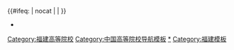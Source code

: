 {{Navbox
|name=福建高等院校
|title=[[福建省高等学校列表|福建高等院校]]
|state={{{state|autocollapse}}}
|image=
|style = text-align: left;
|groupstyle = text-align: center;
|listclass = hlist
|bodyclass = hlist
|above= 
*[[中国大陆高等学校列表]]
*[[福建省教育厅]]

|group2=[[中央部属高校|中央部属]]
|list2=
*[[厦门大学]]<sup>[[中华人民共和国教育部|（教育部属）]]{{线路名|#00D2D3<!--一流学科-->}}{{线路名|#D22630<!--985-->}}{{线路名|#0092BC<!--211-->}}{{线路名|#97D700<!--国重-->}}本</sup>
*[[华侨大学]]<sup>[[中共中央统战部|（中央统战部属）]]本</sup>
*[[中国科学院大学|中国科学院大学福建学院]]<sup>[[中国科学院|（中科院属）]]{{线路名|#00D2D3<!--一流学科-->}}本（分）</sup>
*[[天津大学福州国际校区]]（筹）<sup>[[中华人民共和国教育部|（教育部属）]]{{线路名|#00D2D3<!--一流学科-->}}{{线路名|#D22630<!--985-->}}{{线路名|#0092BC<!--211-->}}{{线路名|#97D700<!--国重-->}}本外（分）</sup>

|group4=[[福州市]]
|list4=
*[[福州大学]]<sup>{{线路名|#00D2D3<!--一流学科-->}}{{线路名|#0092BC<!--211-->}}本</sup>
*[[福建师范大学]]<sup>[[省部共建大学|（省部共建）]]本</sup>
*[[福建农林大学]]<sup>[[省部共建大学|（省部共建）]]本</sup>
*[[福建医科大学]]<sup>本</sup>
*[[福建中医药大学]]<sup>本</sup>
*[[中国科学院大学|中国科学院大学福建学院]]<sup>{{线路名|#00D2D3<!--一流学科-->}}本（分）</sup>
*[[天津大学福州国际校区]]（筹）<sup>{{线路名|#00D2D3<!--一流学科-->}}{{线路名|#D22630<!--985-->}}{{线路名|#0092BC<!--211-->}}{{线路名|#97D700<!--国重-->}}本外（分）</sup>
*[[福建工程学院]]<sup>本</sup>
*[[闽江学院]]<sup>本</sup>
*[[福建警察学院]]<sup>本</sup>
*[[福建江夏学院]]<sup>本</sup>
*[[福建商学院]]<sup>本</sup>
*[[福建技术师范学院]]<sup>本</sup>
*[[福耀科技大学]]（筹）<sup>本</sup>
----
*[[福州外语外贸学院]]<sup>民本</sup>
*[[福州理工学院]]<sup>民本</sup>
*[[福州工商学院]]<sup>民本</sup>
*[[阳光学院]]<sup>民本</sup>
----
*[[福建幼儿师范高等专科学校]]<sup>专</sup>
*[[闽江师范高等专科学校]]<sup>专</sup>
*[[福建农业职业技术学院]]<sup>专</sup>
*[[福建信息职业技术学院]]<sup>专</sup>
*[[福建卫生职业技术学院]]<sup>专</sup>
*[[福建体育职业技术学院]]<sup>专</sup>
*[[福建生物工程职业技术学院]]<sup>专</sup>
*[[福州职业技术学院]]<sup>专</sup>
*[[福建船政交通职业学院]]<sup>专</sup>
*[[福建艺术职业学院]]<sup>专</sup>
----
*[[福州科技职业技术学院]]<sup>民专</sup>
*[[福州软件职业技术学院]]<sup>民专</sup>
*[[福州黎明职业技术学院]]<sup>民专</sup>
*[[福建华南女子职业学院]]<sup>民专</sup>
*[[福州英华职业学院]]<sup>民专</sup>
*[[福州墨尔本理工职业学院]]<sup>民专外</sup>
----
*[[福州大学至诚学院]]<sup>民本独</sup>
*[[福建师范大学协和学院]]<sup>民本独</sup>
*[[福建农林大学金山学院]]<sup>民本独</sup>
----
*[[福建开放大学]]<sup>成</sup>
*[[福建教育学院]]<sup>成</sup>

|group5=[[厦门市]]
|list5=
*[[厦门大学]]<sup>{{线路名|#00D2D3<!--一流学科-->}}{{线路名|#D22630<!--985-->}}{{线路名|#0092BC<!--211-->}}{{线路名|#97D700}}本</sup>
*[[华侨大学|华侨大学厦门校区]]<sup>本（分）</sup>
*[[集美大学]]<sup>[[省部共建大学|（省部共建）]]本</sup>
*[[厦门理工学院]]<sup>本</sup>
*[[厦门医学院]]<sup>本</sup>
*[[福州大学|福州大学厦门工艺美术学院]]<sup>{{线路名|#00D2D3<!--一流学科-->}}{{线路名|#0092BC<!--211-->}}本（分）</sup>
*[[厦门工学院]]<sup>民本</sup>
*[[厦门华厦学院]]<sup>民本</sup>
*[[厦门海洋职业技术学院]]<sup>专</sup>
*[[厦门城市职业学院]]<sup>专</sup>
*[[厦门软件职业技术学院]]<sup>民专</sup>
*[[厦门东海职业技术学院]]<sup>民专</sup>
*[[厦门兴才职业技术学院]]<sup>民专</sup>
*[[厦门华天涉外职业技术学院]]<sup>民专</sup>
*[[厦门南洋职业学院]]<sup>民专</sup>
*[[厦门演艺职业学院]]<sup>民专</sup>
*[[厦门安防科技职业学院]]<sup>民专</sup>
*[[集美大学诚毅学院]]<sup>民本独</sup>
*[[厦门开放大学]]<sup>成</sup>

|group6=[[莆田市]]
|list6=
*[[莆田学院]]（[[莆田学院仙游校区|仙游校区]]）<sup>本</sup>
*[[湄洲湾职业技术学院]]<sup>专</sup>

|group7=[[三明市]]
|list7=
*[[三明学院]]<sup>本</sup>
*[[福建水利电力职业技术学院]]<sup>专</sup>
*[[三明医学科技职业学院]]<sup>专</sup>

|group8=[[泉州市]]
|list8=
*[[华侨大学]]<sup>本</sup>
*[[泉州师范学院]]<sup>本</sup>
*[[福州大学晋江校区]]<sup>{{线路名|#00D2D3<!--一流学科-->}}{{线路名|#0092BC<!--211-->}}本（分）</sup>
*[[福州大学石油化工学院|福州大学泉港校区]]<sup>{{线路名|#00D2D3<!--一流学科-->}}{{线路名|#0092BC<!--211-->}}本（分）</sup>
*[[福建农林大学安溪校区·安溪茶学院]]<sup>本（分）</sup>
*[[仰恩大学]]<sup>民本</sup>
*[[闽南理工学院]]<sup>民本</sup>
*[[闽南科技学院]]<sup>民本</sup>
*[[泉州信息工程学院]]<sup>民本</sup>
*[[泉州职业技术大学]]<sup>民职本</sup>
*[[福建乌克兰艺术大学]]（筹）<sup>民本外</sup>
*[[泉州医学高等专科学校]]<sup>专</sup>
*[[泉州幼儿师范高等专科学校]]<sup>专</sup>
*[[黎明职业大学]]<sup>专</sup>
*[[福建电力职业技术学院]]<sup>专</sup>
*[[泉州经贸职业技术学院]]<sup>专</sup>
*[[泉州工艺美术职业学院]]<sup>专</sup>
*[[泉州工程职业技术学院]]<sup>民专</sup>
*[[泉州轻工职业学院]]<sup>民专</sup>
*[[泉州华光职业学院]]<sup>民专</sup>
*[[泉州海洋职业学院]]<sup>民专</sup>
*[[泉州纺织服装职业学院]]<sup>民专</sup>

|group9=[[漳州市]]
|list9=
*[[闽南师范大学]]<sup>本</sup>
*[[漳州职业技术学院]]<sup>专</sup>
*[[漳州城市职业学院]]<sup>专</sup>
*[[漳州卫生职业学院]]<sup>专</sup>
*[[漳州理工职业学院]]<sup>民专</sup>
*[[漳州科技职业学院]]<sup>民专</sup>
*[[厦门大学嘉庚学院]]<sup>民本独</sup>

|group10=[[南平市]]
|list10=
*[[武夷学院]]<sup>本</sup>
*[[福建林业职业技术学院]]<sup>专</sup>
*[[闽北职业技术学院]]<sup>专</sup>
*[[武夷山职业学院]]<sup>民专</sup>

|group11=[[龙岩市]]
|list11=
*[[龙岩学院]]<sup>本</sup>
*[[闽西职业技术学院]]<sup>专</sup>

|group12=[[宁德市]]
|list12=
*[[宁德师范学院]]<sup>本</sup>
*[[宁德职业技术学院]]<sup>专</sup>

|belowstyle = text-align:left;
|below = 以上除另有标注的外，均为属地行政区省属、市属公办高等学校。<br/>{{线路名|#00D2D3<!--一流学科-->}}：[[世界一流大学和一流学科建设|“双一流”建设高校]]；{{线路名|#D22630<!--985-->}}：[[985工程|原985工程院校]]；{{线路名|#0092BC<!--211-->}}：[[211工程|原211工程院校]]；{{线路名|#97D700<!--国重-->}}：[[全国重点大学|原全国重点大学]]。<br><sup>本</sup>：办学层次为[[本科]]的高校；<sup>职本</sup>：办学层次为[[职业教育本科]]的高校；<sup>专</sup>：办学层次为[[专科 (教育)|专科]]的高校；<sup>民</sup>：民办高校；<sup>外</sup>：[[中外合作大学]]；<sup>独</sup>：[[独立学院]]；<sup>成</sup>：成人高校；<sup>（分）</sup>：高等院校的分校或校区，不具备独立备案资格。<br/>截止2017年5月31日，福建省共有普通高等学校89所（其中民办普通高校36所），成人高校3所。<sup>注1</sup><hr>注1：[[福建省 (中华民国)|中华民国福建省]]另有[[国立金门大学]]<sup>本</sup>、[[铭传大学|铭传大学金门校区]]<sup>民本（分）</sup>、[[国立台湾海洋大学|国立台湾海洋大学马祖校区]]<sup>本（分）</sup>，此处不计入统计。
}}<includeonly>
{{#ifeq: {{{1}}} | nocat | <!--空--> | [[Category:福建高等院校]] }}</includeonly><noinclude>
* {{cite web |url =http://www.moe.gov.cn/srcsite/A03/moe_634/201706/t20170614_306900.html|title = 教育部：高等学校名单 |accessdate = 2018-02-06 |first = |date = 2017-05-31 |publisher = 教育部 |language = zh-hans}}
[[Category:中国高等院校导航模板]]
[[Category:福建高等院校|*]]
[[Category:福建模板]]
</noinclude>